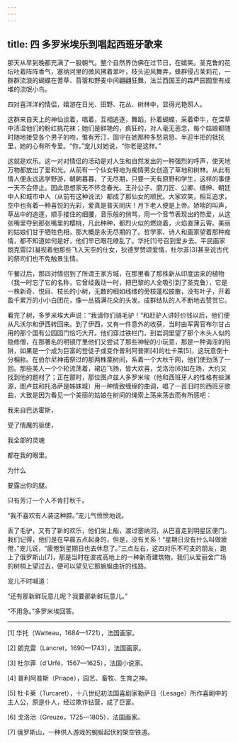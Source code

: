 ```yaml
---
---
---
```

title: 四 多罗米埃乐到唱起西班牙歌来
---




那天从早到晚都充满了一股朝气。整个自然界仿佛在过节日，在嬉笑。圣克鲁的花坛吐着阵阵香气，塞纳河里的微风拂着翠叶，枝头迎风舞弄，蜂群侵占茉莉花，一群群流浪的蝴蝶在蓍草、苜蓿和野麦中间翩翩狂舞，法兰西国王的森严园囿里有成堆的流氓小鸟。

四对喜洋洋的情侣，嬉游在日光、田野、花丛、树林中，显得光艳照人。

这群来自天上的神仙谈着，唱着，互相追逐，舞蹈，扑着蝴蝶，采着牵牛，在深草中渍湿他们的粉红挑花袜；她们是鲜艳的，疯狂的，对人毫无恶念，每个姑娘都随时随地接受各个男子的吻，惟有芳汀，固守在她那种多愁易怒、半迎半拒的抵抗里，她的心有所专爱。“你，”宠儿对她说，“你老是这样。”

这就是欢乐。这一对对情侣的活动是对人生和自然发出的一种强烈的呼声，使天地万物都放出了爱和光。从前有一个仙女特地为痴情男女创造了草地和树林。从此有情人便永远逃学野游，朝朝暮暮，了无尽期，只要一天有原野和学生，这样的事便一天不会停止。因此思想家无不怀念春光。王孙公子、磨刀匠、公卿、缙绅、朝廷中人和城市中人（从前有这种说法）都成了那仙女的顺民。大家欢笑，相互追求，空中也有着一种喜悦的光彩，爱真是普天同庆！月下老人便是上帝。娇喘的叫声，草丛中的追逐，顺手搂住的细腰，音乐般的俏骂，用一个音节表现出的热爱，从这张嘴里夺到那张嘴里的樱桃，凡此种种，都烈火似的燃烧着，火焰直薄云霄。美丽的姑娘们甘于牺牲色相，那大概是永无尽期的了。哲学家、诗人和画家望着那种痴情，都不知道如何是好，他们早已眼花缭乱了。华托[1]号召到爱乡去。平民画家朗克雷[2]凝视着他那些飞入天空的仕女，狄德罗赞颂爱情，杜尔菲[3]甚至说古代的祭司们也不免触景生情。

午餐过后，那四对情侣到了所谓王家方城，在那里看了那株新从印度运来的植物（我一时忘了它的名称，它曾经轰动一时，把巴黎的人全吸引到了圣克鲁），它是一株新奇、悦目、枝长的小树，无数的细如线缕的旁枝蓬松披散，没有叶子，开着盈千累万的小小白团花，像一丛插满花朵的头发。成群结队的人不断地去赞赏它。

看完了树，多罗米埃大声说：“我请你们骑毛驴！”和赶驴人讲好价钱以后，他们便从凡沃尔和伊西转回来。到了伊西，又有一件意外的收获，当时由军需官布尔甘占用的那个国有公园园门恰巧大开。他们穿过铁栏门，到岩洞里望了那个木头人似的隐修僧，在那著名的明镜厅里他们又尝试了那些神秘的小玩意，那是一种诲淫的陷阱，如果是一个成为巨富的登徒子或变作普利阿普斯[4]的杜卡莱[5]，这玩意倒十分相称。在伯尔尼神甫祭过的那两株栗树间，系着一个大秋千网，他们使劲荡了一回。那些美人一个个轮流荡着，裙边飞扬，皆大欢喜，戈洛治[6]如在场，大约又找到他的题材了；正在那时，那位图卢兹人多罗米埃（他和西班牙人的性格有些渊源，图卢兹和托洛萨是姊妹城）用一种情致缠绵的曲调，唱了一首旧时的西班牙歌曲，大致是因为看见一个美丽的姑娘在树间的绳索上荡来荡去而有所感吧：

我来自巴达霍斯，

受了情魔的驱使，

我全部的灵魂

都在我的眼里。

为什么

要露出你的腿。

只有芳汀一个人不肯打秋千。

“我不喜欢有人装这种腔。”宠儿气愤愤地说。

丢了毛驴，又有了新的欢乐，他们坐上船，渡过塞纳河，从巴喜走到明星区便门。我们记得，他们是在早晨五点起身的，但是，没有关系！“星期日没有什么叫做疲倦，”宠儿说，“疲倦到星期日也去休息了。”三点左右，这四对乐不可支的朋友，跑上了俄罗斯山[7]，那是当时在波戎高地上的一种新奇建筑物，我们从爱丽舍广场的树梢上望过去，便可以望见它那蜿蜒曲折的线路。

宠儿不时喊道：

“还有那新鲜玩意儿呢？我要那新鲜玩意儿。”

“不用急。”多罗米埃回答。



* * *



[1] 华托（Watteau，1684—1721），法国画家。

[2] 朗克雷（Lancret，1690—1743），法国画家。

[3] 杜尔菲（d’Urfé，1567—1625），法国小说家。

[4] 普利阿普斯（Priape），园艺、畜牧、生育之神。

[5] 杜卡莱（Turcaret），十八世纪初法国喜剧家勒萨日（Lesage）所作喜剧中的主人公，原是仆人，经过欺诈钻营，成了巨富。

[6] 戈洛治（Greuze，1725—1805），法国画家。

[7] 俄罗斯山，一种供人游戏的蜿蜒起伏的架空铁道。
